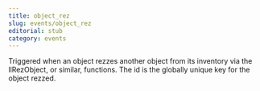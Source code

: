 ```yaml
---
title: object_rez
slug: events/object_rez
editorial: stub
category: events
---
```


<LSLEvent name="object_rez"/>

Triggered when an object rezzes another object from its inventory via the llRezObject, or similar, functions. The id is the globally unique key for the object rezzed.
